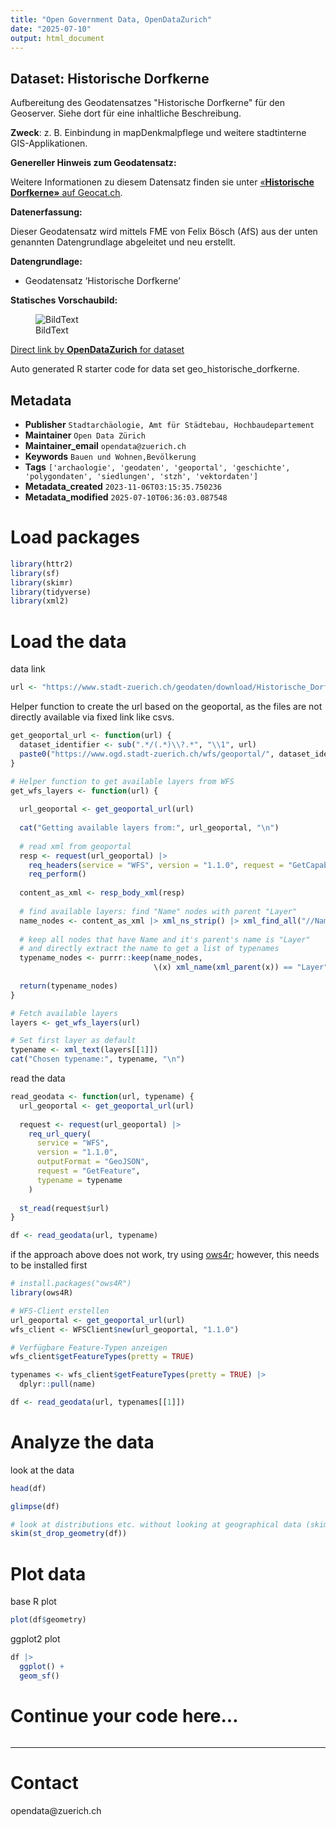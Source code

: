 ```yaml
---
title: "Open Government Data, OpenDataZurich"
date: "2025-07-10"
output: html_document
---
```


## Dataset: Historische Dorfkerne

Aufbereitung des Geodatensatzes &quot;Historische Dorfkerne&quot; für den Geoserver. Siehe dort für eine inhaltliche Beschreibung.

**Zweck**: z. B. Einbindung in mapDenkmalpflege und weitere stadtinterne GIS-Applikationen.

**Genereller Hinweis zum Geodatensatz:**


Weitere Informationen zu diesem Datensatz finden sie unter [«**Historische Dorfkerne»** auf Geocat.ch](https://www.geocat.ch/geonetwork/srv/ger/catalog.search#/metadata/e516a999-c661-d7bd-a696-53050dd286c5).				
			   

**Datenerfassung:**

Dieser Geodatensatz wird mittels FME von Felix Bösch (AfS) aus der unten genannten Datengrundlage abgeleitet und neu erstellt.

**Datengrundlage:**

* Geodatensatz 'Historische Dorfkerne'

**Statisches Vorschaubild:**

![BildText](https://www.gis.stadt-zuerich.ch/zueriplan_docs/geocat/e516a999-c661-d7bd-a696-53050dd286c5.png)



[Direct link by **OpenDataZurich** for dataset](https://data.stadt-zuerich.ch/dataset/geo_historische_dorfkerne)

Auto generated R starter code for data set geo_historische_dorfkerne.

## Metadata

- **Publisher** `Stadtarchäologie, Amt für Städtebau, Hochbaudepartement`
- **Maintainer** `Open Data Zürich`
- **Maintainer_email** `opendata@zuerich.ch`
- **Keywords** `Bauen und Wohnen,Bevölk­erung`
- **Tags** `['archaologie', 'geodaten', 'geoportal', 'geschichte', 'polygondaten', 'siedlungen', 'stzh', 'vektordaten']`
- **Metadata_created** `2023-11-06T03:15:35.750236`
- **Metadata_modified** `2025-07-10T06:36:03.087548`


# Load packages

```r
library(httr2)
library(sf)
library(skimr)
library(tidyverse)
library(xml2)
```

# Load the data

data link
```r
url <- "https://www.stadt-zuerich.ch/geodaten/download/Historische_Dorfkerne?format=geojson_link"
```


Helper function to create the url based on the geoportal, as the files are not directly available via fixed link like csvs.
```r
get_geoportal_url <- function(url) {
  dataset_identifier <- sub(".*/(.*)\\?.*", "\\1", url)
  paste0("https://www.ogd.stadt-zuerich.ch/wfs/geoportal/", dataset_identifier)
}
```

```r
# Helper function to get available layers from WFS
get_wfs_layers <- function(url) {
  
  url_geoportal <- get_geoportal_url(url)
  
  cat("Getting available layers from:", url_geoportal, "\n")
  
  # read xml from geoportal
  resp <- request(url_geoportal) |> 
    req_headers(service = "WFS", version = "1.1.0", request = "GetCapabilities") |> 
    req_perform()
  
  content_as_xml <- resp_body_xml(resp)
  
  # find available layers: find "Name" nodes with parent "Layer"
  name_nodes <- content_as_xml |> xml_ns_strip() |> xml_find_all("//Name")
  
  # keep all nodes that have Name and it's parent's name is "Layer"
  # and directly extract the name to get a list of typenames
  typename_nodes <- purrr::keep(name_nodes,
                                \(x) xml_name(xml_parent(x)) == "Layer")
  
  return(typename_nodes)
}

# Fetch available layers
layers <- get_wfs_layers(url)

# Set first layer as default
typename <- xml_text(layers[[1]])
cat("Chosen typename:", typename, "\n")
```

read the data
```r
read_geodata <- function(url, typename) {
  url_geoportal <- get_geoportal_url(url)
  
  request <- request(url_geoportal) |>
    req_url_query(
      service = "WFS",
      version = "1.1.0",
      outputFormat = "GeoJSON",
      request = "GetFeature",
      typename = typename
    )
  
  st_read(request$url)
}

df <- read_geodata(url, typename)
```

if the approach above does not work, try using [ows4r](https://eblondel.github.io/ows4R/); however, this needs to be installed first
```r
# install.packages("ows4R")
library(ows4R)

# WFS-Client erstellen
url_geoportal <- get_geoportal_url(url)
wfs_client <- WFSClient$new(url_geoportal, "1.1.0")

# Verfügbare Feature-Typen anzeigen
wfs_client$getFeatureTypes(pretty = TRUE)

typenames <- wfs_client$getFeatureTypes(pretty = TRUE) |> 
  dplyr::pull(name)

df <- read_geodata(url, typenames[[1]])
```

# Analyze the data

look at the data
```r
head(df)
```

```r
glimpse(df)
```

```r
# look at distributions etc. without looking at geographical data (skim cannot deal with geometries)
skim(st_drop_geometry(df))
```

# Plot data

base R plot
```r
plot(df$geometry)
```

ggplot2 plot
```r
df |>
  ggplot() +
  geom_sf()
```

# Continue your code here...

```r

```

------------------------------------------------------------------------

# Contact

opendata@zuerich.ch
